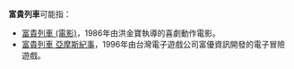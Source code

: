'''富貴列車'''可能指：
* [[富貴列車_(電影)|富貴列車 (電影)]]，1986年由洪金寶執導的喜劇動作電影。
* [[富貴列車_亞摩斯紀事|富貴列車 亞摩斯紀事]]，1996年由台灣電子遊戲公司富優資訊開發的電子冒險遊戲。

{{disambig|R|cat=四字作品消歧義}}